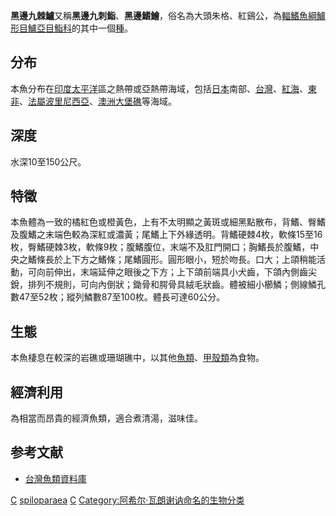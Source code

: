 {{Speciesbox 
| genus = Cephalopholis
| species = spiloparaea
| status = LC
| status_system = IUCN3.1
| authority =  [[Achille_Valenciennes|Valenciennes]], 1828
| synonyms = *''Cephalopholis spiloparae''<br /><small>Valenciennes, 1828</small>
*''Serranus spiloparaeus''<br /><small>Valenciennes, 1828</small>
}}
'''黑邊九棘鱸'''又稱'''黑邊九刺鮨'''、'''黑邊鰭鱠'''，俗名為大頭朱格、紅鷄公，為[[輻鰭魚綱|輻鰭魚綱]][[鱸形目|鱸形目]][[鱸亞目|鱸亞目]][[鮨科|鮨科]]的其中一個[[種|種]]。

==分布==
本魚分布在[[印度|印度]][[太平洋|太平洋]]區之熱帶或亞熱帶海域，包括[[日本|日本]]南部、[[台灣|台灣]]、[[紅海|紅海]]、[[東非|東非]]、[[法屬波里尼西亞|法屬波里尼西亞]]、[[澳洲|澳洲]][[大堡礁|大堡礁]]等海域。

==深度==
水深10至150公尺。

==特徵==
本魚體為一致的橘紅色或橙黃色，上有不太明顯之黃斑或細黑點散布，背鰭、臀鰭及腹鰭之末端色較為深紅或濃黃；尾鰭上下外緣透明。背鰭硬棘4枚，軟條15至16枚，臀鰭硬棘3枚，軟條9枚；腹鰭腹位，末端不及肛門開口；胸鰭長於腹鰭，中央之鰭條長於上下方之鰭條；尾鰭圓形。圓形眼小，短於吻長。口大；上頜稍能活動，可向前伸出，末端延伸之眼後之下方；上下頜前端具小犬齒，下頜內側齒尖銳，排列不規則，可向內倒狀；鋤骨和腭骨具絨毛狀齒。體被細小櫛鱗；側線鱗孔數47至52枚；縱列鱗數87至100枚。體長可達60公分。

==生態==
本魚棲息在較深的岩礁或珊瑚礁中，以其他[[魚類|魚類]]、[[甲殼類|甲殼類]]為食物。

==經濟利用==
為相當而昂貴的經濟魚類，適合煮清湯，滋味佳。

==参考文献==
*[http://fishdb.sinica.edu.tw/ 台灣魚類資料庫]{{Wayback|url=http://fishdb.sinica.edu.tw/ |date=20160304193340 }}
{{Taxonbar|from=Q2671304}}

[[Category:食用魚|C]]
[[Category:九棘鱸屬|spiloparaea]]
[[Category:1828年描述的魚類|C]]
[[Category:阿希尔·瓦朗谢讷命名的生物分类|Category:阿希尔·瓦朗谢讷命名的生物分类]]